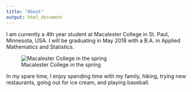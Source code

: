 ```yaml
---
title: "About"
output: html_document
---
```


I am currently a 4th year student at Macalester College in St. Paul, Minnesota, USA. I will be graduating in May 2018 with a B.A. in Applied Mathematics and Statistics. 

![Macalester College in the spring](macalesterOldMain.jpg)

In my spare time, I enjoy spending time with my family, hiking, trying new restaurants, going out for ice cream, and playing baseball. 

